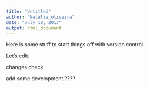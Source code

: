```yaml
---
title: "Untitled"
author: "Natalia_oliveira"
date: "July 18, 2017"
output: html_document
---
```



Here is some stuff to start things off with version control.

Let's edit. 


changes check 

add some development ????